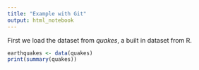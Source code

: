 ```yaml
---
title: "Example with Git"
output: html_notebook
---
```


First we load the dataset from *quakes*, a built in dataset from R.

```r
earthquakes <- data(quakes)
print(summary(quakes))
```

